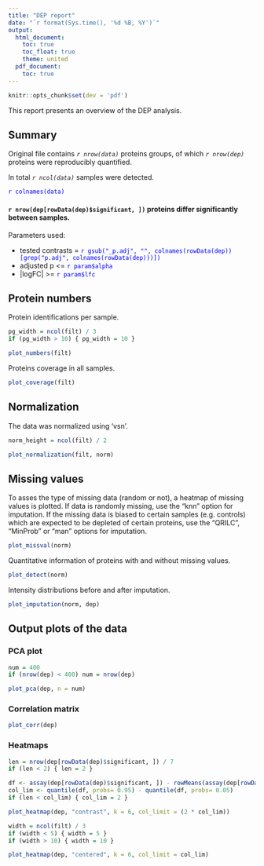 ```yaml
---
title: "DEP report"
date: "`r format(Sys.time(), '%d %B, %Y')`"
output:
  html_document:
    toc: true
    toc_float: true
    theme: united
  pdf_document:
    toc: true
---
```


```r
knitr::opts_chunk$set(dev = 'pdf')
```

This report presents an overview of the DEP analysis.

## Summary

Original file contains _`r nrow(data)`_ proteins groups, of which _`r nrow(dep)`_ proteins were reproducibly quantified.    

In total _`r ncol(data)`_ samples were detected.

<span style="color:blue">`r colnames(data)`</span>   
   


#### `r nrow(dep[rowData(dep)$significant, ])` proteins differ significantly between samples.

Parameters used:  

* tested contrasts = <span style="color:blue">`r gsub("_p.adj", "", colnames(rowData(dep))[grep("p.adj", colnames(rowData(dep)))])`</span>  
* adjusted p <= <span style="color:blue">`r param$alpha`</span>  
* |logFC| >= <span style="color:blue">`r param$lfc`</span>  

\pagebreak

## Protein numbers

Protein identifications per sample.

```r
pg_width = ncol(filt) / 3
if (pg_width > 10) { pg_width = 10 }
```

```r
plot_numbers(filt)
```

Proteins coverage in all samples.

```r
plot_coverage(filt)
```

\pagebreak

## Normalization

The data was normalized using 'vsn'.

```r
norm_height = ncol(filt) / 2
```

```r
plot_normalization(filt, norm)
```

\pagebreak

## Missing values

To asses the type of missing data (random or not), a heatmap of missing values is plotted.
If data is randomly missing, use the "knn" option for imputation.
If the missing data is biased to certain samples (e.g. controls) which are expected to be depleted of certain proteins, use the "QRILC", "MinProb" or "man" options for imputation.


```r
plot_missval(norm)
```

\pagebreak

Quantitative information of proteins with and without missing values.

```r
plot_detect(norm)
```

\pagebreak

Intensity distributions before and after imputation.

```r
plot_imputation(norm, dep)
```

\pagebreak

## Output plots of the data

### PCA plot

```r
num = 400
if (nrow(dep) < 400) num = nrow(dep)
```

```r
plot_pca(dep, n = num)
```

### Correlation matrix

```r
plot_corr(dep)
```

### Heatmaps
```r
len = nrow(dep[rowData(dep)$significant, ]) / 7
if (len < 2) { len = 2 }
```

```r
df <- assay(dep[rowData(dep)$significant, ]) - rowMeans(assay(dep[rowData(dep)$significant, ]))
col_lim <- quantile(df, probs= 0.95) - quantile(df, probs= 0.05)
if (len < col_lim) { col_lim = 2 }
```

```r
plot_heatmap(dep, "contrast", k = 6, col_limit = (2 * col_lim))
```

```r
width = ncol(filt) / 3
if (width < 5) { width = 5 }
if (width > 10) { width = 10 }
```

```r
plot_heatmap(dep, "centered", k = 6, col_limit = col_lim)
```


